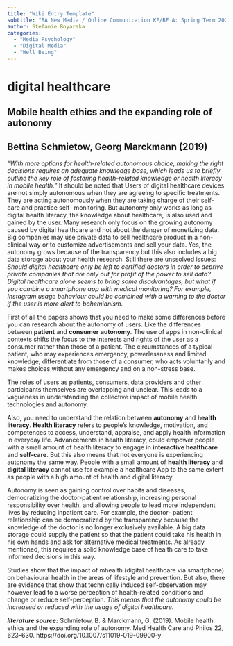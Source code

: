 ```yaml
---
title: "Wiki Entry Template"
subtitle: "BA New Media / Online Communication KF/BF A: Spring Term 2023"
author: Stefanie Boyarska
categories:
  - "Media Psychology"
  - "Digital Media"
  - "Well Being"
---
```


# digital healthcare

## Mobile health ethics and the expanding role of autonomy
## Bettina Schmietow, Georg Marckmann (2019)

*"With more options for health-related autonomous choice, making the right decisions requires an adequate knowledge base, which leads us to briefly outline the key role of fostering health-related knowledge or health literacy in mobile health."*
It should be noted that Users of digital healthcare devices are not simply autonomous when they are agreeing to specific treatments. They are acting autonomously when they are taking charge of their self-care and practice self- monitoring. But autonomy only works as long as digital health literacy, the knowledge about healthcare, is also used and gained by the user. 
Many research only focus on the growing autonomy caused by digital healthcare and not about the danger of monetizing data. Big companies may use private data to sell healthcare product in a non- clinical way or to customize advertisements and sell your data. Yes, the autonomy grows because of the transparency but this also includes a big data storage about your health research. 
Still there are unssolved issues:
  *Should digital healthcare only be left to certified doctors in order to deprive private companies that are only out for profit of the power to sell data?*
  *Digital healthcare alone seems to bring some disadvantages, but what if you combine a smartphone app with medical monitoring? For example, Instagram usage behaviour could be combined with a warning to the doctor if the user is more alert to bohemianism.*


First of all the papers shows that you need to make some differences before you can research about the autonomy of users. Like the differences between **patient** and **consumer** **autonomy**. The use of apps in non-clinical contexts shifts the focus to the interests and rights of the user as a consumer rather than those of a patient. The circumstances of a typical patient, who may experiences emergency, powerlessness and limited knowledge, differentiate from those of a consumer, who acts voluntarily and makes choices without any emergency and on a non-stress base.

The roles of users as patients, consumers, data providers and other participants themselves are overlapping and unclear. This leads to a vagueness in understanding the collective impact of mobile health technologies and autonomy.

Also, you need to understand the relation between **autonomy** and **health literacy**. **Health literacy** refers to people's knowledge, motivation, and competences to access, understand, appraise, and apply health information in everyday life. Advancements in health literacy, could empower people with a small amount of health literacy to engage in **interactive healthcare** and **self-care**. But this also means that not everyone is experiencing autonomy the same way. People with a small amount of **health literacy** and **digital literacy** cannot use for example a healthcare App to the same extent as people with a high amount of health and digital literacy.

Autonomy is seen as gaining control over habits and diseases, democratizing the doctor-patient relationship, increasing personal responsibility over health, and allowing people to lead more independent lives by reducing inpatient care. For example, the doctor- patient relationship can be democratized by the transparency because the knowledge of the doctor is no longer exclusively available. A big data storage could supply the patient so that the patient could take his health in his own hands and ask for alternative medical treatments. As already mentioned, this requires a solid knowledge base of health care to take informed decisions in this way.

Studies show that the impact of mhealth (digital healthcare via smartphone) on behavioural health in the areas of lifestyle and prevention. But also, there are evidence that show that technically induced self-observation may however lead to a worse perception of health-related conditions and change or reduce self-perception. *This means that the autonomy could be increased or reduced with the usage of digital healthcare.*

***literature source:*** Schmietow, B. & Marckmann, G. (2019). Mobile health ethics and the expanding role of autonomy. Med Health Care and Philos 22, 623–630. https://doi.org/10.1007/s11019-019-09900-y
